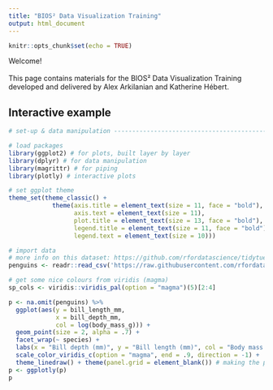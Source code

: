 ```yaml
---
title: "BIOS² Data Visualization Training"
output: html_document
---
```


```r
knitr::opts_chunk$set(echo = TRUE)
```

Welcome!<br>
<br>
This page contains materials for the BIOS² Data Visualization Training developed and delivered by Alex Arkilanian and Katherine Hébert.

## Interactive example

```r
# set-up & data manipulation ---------------------------------------------------

# load packages
library(ggplot2) # for plots, built layer by layer
library(dplyr) # for data manipulation
library(magrittr) # for piping
library(plotly) # interactive plots

# set ggplot theme
theme_set(theme_classic() +
            theme(axis.title = element_text(size = 11, face = "bold"),
                  axis.text = element_text(size = 11),
                  plot.title = element_text(size = 13, face = "bold"),
                  legend.title = element_text(size = 11, face = "bold"),
                  legend.text = element_text(size = 10)))

# import data
# more info on this dataset: https://github.com/rfordatascience/tidytuesday/blob/master/data/2020/2020-07-28/readme.md
penguins <- readr::read_csv('https://raw.githubusercontent.com/rfordatascience/tidytuesday/master/data/2020/2020-07-28/penguins.csv')

# get some nice colours from viridis (magma)
sp_cols <- viridis::viridis_pal(option = "magma")(5)[2:4]
```

```r
p <- na.omit(penguins) %>%
  ggplot(aes(y = bill_length_mm, 
             x = bill_depth_mm, 
             col = log(body_mass_g))) +
  geom_point(size = 2, alpha = .7) + 
  facet_wrap(~ species) +
  labs(x = "Bill depth (mm)", y = "Bill length (mm)", col = "Body mass (g)") +
  scale_color_viridis_c(option = "magma", end = .9, direction = -1) +
  theme_linedraw() + theme(panel.grid = element_blank()) # making the panels prettier
p <- ggplotly(p)
p
```

